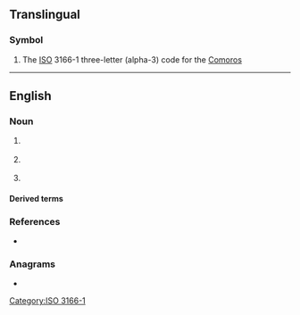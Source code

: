 {{also|com|cơm|cớm|.com|com'|com-|Com.|Appendix:Variations of "com"}}
==Translingual==

===Symbol===
{{head|mul|symbol}}

# The [[ISO]] 3166-1 three-letter (alpha-3) code for the [[Comoros]]

[[Category:ISO 3166-1]]

----

==English==

===Noun===
{{en-noun}}

# {{lb|en|computing}} {{initialism of|en|[[component]] [[object]] [[model]]}}
# {{lb|en|physics}} {{initialism of|en|[[centre of mass]]}}
# {{lb|en|physics}} {{initialism of|en|[[centre]] [[of]] [[momentum]]}}

====Derived terms====
{{der3|en|title=(computing)
|DCOM
|GEDCOM
|XPCOM
}}

===References===
* {{pedia}}

===Anagrams===
* {{anagrams|en|a=cmo|CMO|MCO|MOC|OMC|moc}}